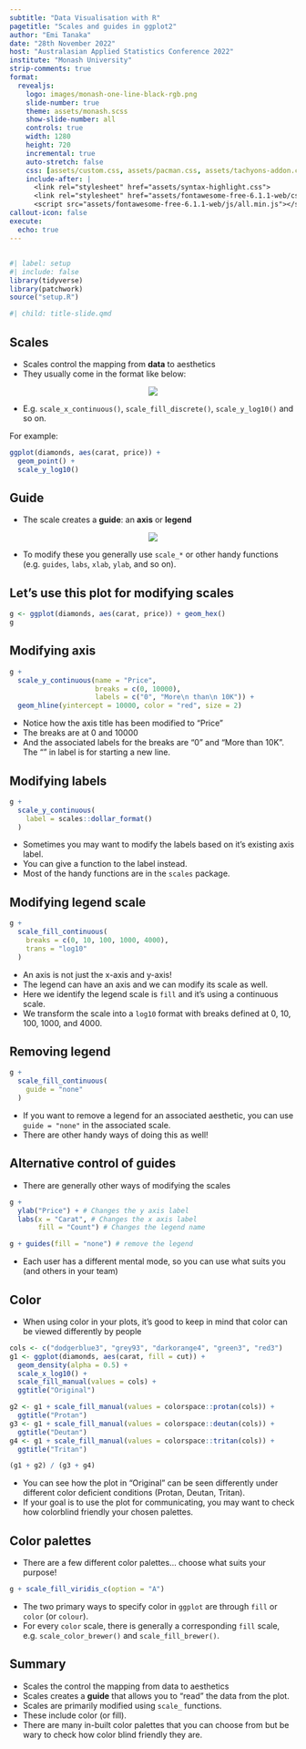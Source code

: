 ```yaml
---
subtitle: "Data Visualisation with R"
pagetitle: "Scales and guides in ggplot2"
author: "Emi Tanaka"
date: "28th November 2022"
host: "Australasian Applied Statistics Conference 2022"
institute: "Monash University"
strip-comments: true
format: 
  revealjs:
    logo: images/monash-one-line-black-rgb.png
    slide-number: true
    theme: assets/monash.scss
    show-slide-number: all
    controls: true
    width: 1280
    height: 720
    incremental: true
    auto-stretch: false
    css: [assets/custom.css, assets/pacman.css, assets/tachyons-addon.css]
    include-after: |
      <link rel="stylesheet" href="assets/syntax-highlight.css">
      <link rel="stylesheet" href="assets/fontawesome-free-6.1.1-web/css/all.min.css">
      <script src="assets/fontawesome-free-6.1.1-web/js/all.min.js"></script>
callout-icon: false
execute:
  echo: true
---
```



## {#title-slide background-image="images/bg10.jpeg"}


```r
#| label: setup
#| include: false
library(tidyverse)
library(patchwork)
source("setup.R")
```

```r
#| child: title-slide.qmd
```

## Scales

* Scales control the mapping from **data** to aesthetics
* They usually come in the format like below:

<center>
<img src="images/ggplot-scale.png">
</center>

* E.g. `scale_x_continuous()`, `scale_fill_discrete()`, `scale_y_log10()` and so on.


::: notes

For example:

```r
ggplot(diamonds, aes(carat, price)) +
  geom_point() + 
  scale_y_log10()
```

:::

## Guide

* The scale creates a **guide**: an **axis** or **legend**

<center>
<img src="images/guides-dissection.png">
</center>

::: notes

* To modify these you generally use `scale_*` or other handy functions (e.g. `guides`, `labs`, `xlab`, `ylab`, and so on).

:::


## Let's use this plot for modifying scales

```r
g <- ggplot(diamonds, aes(carat, price)) + geom_hex()
g
```


## Modifying axis

```r
g + 
  scale_y_continuous(name = "Price", 
                     breaks = c(0, 10000),
                     labels = c("0", "More\n than\n 10K")) + 
  geom_hline(yintercept = 10000, color = "red", size = 2)
```

::: notes

* Notice how the axis title has been modified to "Price"
* The breaks are at 0 and 10000
* And the associated labels for the breaks are "0" and "More than 10K". The "\n" in label is for starting a new line. 

:::


## Modifying labels


```r
g + 
  scale_y_continuous(
    label = scales::dollar_format()
  )
```

::: notes 

* Sometimes you may want to modify the labels based on it's existing axis label. 
* You can give a function to the label instead. 
* Most of the handy functions are in the `scales` package.

:::


## Modifying legend scale

```r
g + 
  scale_fill_continuous(
    breaks = c(0, 10, 100, 1000, 4000),
    trans = "log10"
  )
```

::: notes

* An axis is not just the x-axis and y-axis!
* The legend can have an axis and we can modify its scale as well.
* Here we identify the legend scale is `fill` and it's using a continuous scale. 
* We transform the scale into a `log10` format with breaks defined at 0, 10, 100, 1000, and 4000. 

:::


## Removing legend

```r
g + 
  scale_fill_continuous(
    guide = "none"
  )
```

::: notes 

* If you want to remove a legend for an associated aesthetic, you can use `guide = "none"` in the associated scale.
* There are other handy ways of doing this as well!

:::


## Alternative control of guides

* There are generally other ways of modifying the scales

```r
g + 
  ylab("Price") + # Changes the y axis label
  labs(x = "Carat", # Changes the x axis label
       fill = "Count") # Changes the legend name
```
```r
g + guides(fill = "none") # remove the legend
```

::: notes 

* Each user has a different mental mode, so you can use what suits you (and others in your team)

:::


## Color

* When using color in your plots, it's good to keep in mind that color can be viewed differently by people 

```r
cols <- c("dodgerblue3", "grey93", "darkorange4", "green3", "red3")
g1 <- ggplot(diamonds, aes(carat, fill = cut)) +
  geom_density(alpha = 0.5) + 
  scale_x_log10() + 
  scale_fill_manual(values = cols) +
  ggtitle("Original")

g2 <- g1 + scale_fill_manual(values = colorspace::protan(cols)) +
  ggtitle("Protan")
g3 <- g1 + scale_fill_manual(values = colorspace::deutan(cols)) +
  ggtitle("Deutan")
g4 <- g1 + scale_fill_manual(values = colorspace::tritan(cols)) +
  ggtitle("Tritan")

(g1 + g2) / (g3 + g4)
```

::: notes 

* You can see how the plot in "Original" can be seen differently under different color deficient conditions (Protan, Deutan, Tritan).
* If your goal is to use the plot for communicating, you may want to check how colorblind friendly your chosen palettes. 

:::

## Color palettes


* There are a few different color palettes... choose what suits your purpose!

```r
g + scale_fill_viridis_c(option = "A")
```




::: notes

* The two primary ways to specify color in `ggplot` are through `fill` or `color` (or `colour`). 
* For every `color` scale, there is generally a corresponding `fill` scale, e.g. `scale_color_brewer()` and `scale_fill_brewer()`. 

:::


## Summary

* Scales the control the mapping from data to aesthetics
* Scales creates a **guide** that allows you to "read" the data from the plot. 
* Scales are primarily modified using `scale_` functions. 
* These include color (or fill).
* There are many in-built color palettes that you can choose from but be wary to check how color blind friendly they are. 
